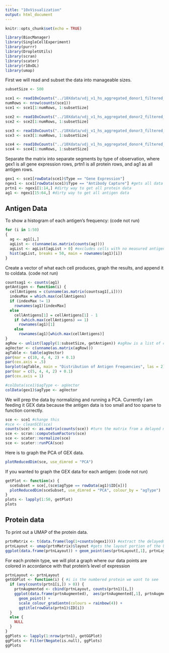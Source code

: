 ```yaml
---
title: "10xVisualization"
output: html_document
---
```


```r
knitr::opts_chunk$set(echo = TRUE)
```

```r
library(BiocManager)
library(SingleCellExperiment)
library(purrr)
library(DropletUtils)
library(scran)
library(scater)
library(r10xDL)
library(umap)
```

First we will read and subset the data into manageable sizes. 

```r
subsetSize <- 500

sce1 <- read10xCounts("../10Xdata/vdj_v1_hs_aggregated_donor1_filtered_feature_bc_matrix.h5")
numRows <- nrow(counts(sce1))
sce1 <- sce1[1:numRows, 1:subsetSize]

sce2 <- read10xCounts("../10Xdata/vdj_v1_hs_aggregated_donor2_filtered_feature_bc_matrix.h5")
sce2 <- sce2[1:numRows, 1:subsetSize]

sce3 <- read10xCounts("../10Xdata/vdj_v1_hs_aggregated_donor3_filtered_feature_bc_matrix.h5")
sce3 <- sce3[1:numRows, 1:subsetSize]

sce4 <- read10xCounts("../10Xdata/vdj_v1_hs_aggregated_donor4_filtered_feature_bc_matrix.h5")
sce4 <- sce4[1:numRows, 1:subsetSize]
```

Separate the matrix into separate segments by type of observation, where gex1 is all gene expression rows, prtn1 is all protein rows, and ag1 as all antigen rows.
```r
gex1 <- sce1[rowData(sce1)$Type == "Gene Expression"]
ngex1 <- sce1[rowData(sce1)$Type == "Antibody Capture"] #gets all data that is not gene expression data -> antibody capture data
prtn1 <- ngex1[1:14,] #dirty way to get all protein data
ag1 <- ngex1[15:64,] #dirty way to get all antigen data
```

## Antigen Data

To show a histogram of each antigen's frequency: (code not run)
```r
for (i in 1:50)
{
  ag <- ag1[i,]
  agList <- c(unname(as.matrix(counts(ag))))
  agList <- agList[agList > 0] #excludes cells with no measured antigen
  hist(agList, breaks = 50, main = rownames(ag1)[i])
}
```

Create a vector of what  each cell produces, graph the results, and append it to coldata. (code not run)
```r
countsag1 <- counts(ag1)
getAntigen <- function(i) {
  cellAntigens = c(unname(as.matrix(countsag1[,i])))
  indexMax = which.max(cellAntigens)
  if (indexMax != 1)
    rownames(ag1)[indexMax]
  else
    cellAntigens[1] = cellAntigens[1] - 1
    if (which.max(cellAntigens) == 1)
      rownames(ag1)[1]
    else
      rownames(ag1)[which.max(cellAntigens)]
}
agRow <- unlist(lapply(1:subsetSize, getAntigen)) #agRow is a list of characters, showing the most prevalent antigen in each cell
agVector <- c(unname(as.matrix(agRow)))
agTable <- table(agVector)
par(mar = c(10, 4, 4, 2) + 0.1)
par(cex.axis = .5)
barplot(agTable, main = "Distribution of Antigen Frequencies", las = 2)
par(mar = c(5, 4, 4, 2) + 0.1)
par(cex.axis = 1)

#colData(sce1)$agType <- agVector
colData(gex1)$agType <- agVector
```

We will prep the data by normalizing and running a PCA. Currently I am feeding it GEX data because the antigen data is too small and too sparse to function correctly. 

```r
sce <- sce1 #change this
#sce <- cleanSCE(sce)
counts(sce) <- as.matrix(counts(sce)) #turn the matrix from a delayed matrix to a regular matrix so that scran can operate on it
sce <- scran::computeSumFactors(sce)
sce <- scater::normalize(sce)
sce <- scater::runPCA(sce)
```

Here is to graph the PCA of GEX data.

```r
plotReducedDim(sce, use_dimred = "PCA")
```

If you wanted to graph the GEX data for each antigen: (code not run)

```r
getPlot <- function(x) {
  sceSubset = sce[,(sce$agType == rowData(ag1)$ID[x])]
  plotReducedDim(sceSubset, use_dimred = "PCA", colour_by = "agType")
}
plots <- lapply(1:50, getPlot)
plots
```

## Protein data

To print out a UMAP of the protein data.

```r

prtnMatrix <- t(data.frame(log(1+counts(ngex1)))) #extract the delayedmatrix of data and convert it to the right data frame
prtnLayout <- umap(prtnMatrix)$layout #gets the layout portion of the UMAP
ggplot(data.frame(prtnLayout)) + geom_point(aes(prtnLayout[,1], prtnLayout[,2])) #maps the first 2 dimensions of the prtn UMAP
```

For each protein type, we will plot a graph where our data points are colored in accordance with that protein's level of expression

```r
prtnLayout <- prtnLayout
getGGPlot <- function(i) { #i is the numbered protein we want to see
  if (any(counts(prtn1[i,]) > 0)) {
    prtnAugmented <- cbind(prtnLayout, counts(prtn1)[i,])
    ggplot(data.frame(prtnAugmented),  aes(prtnAugmented[,1], prtnAugmented[,2], colour = prtnAugmented[,3])) +
      geom_point() +
      scale_colour_gradientn(colours = rainbow(4)) +
      ggtitle(rowData(prtn1)$ID[i])
  }
  else {
    NULL
  }
}
ggPlots <- lapply(1:nrow(prtn1), getGGPlot)
ggPlots <- Filter(Negate(is.null), ggPlots)
ggPlots
```






